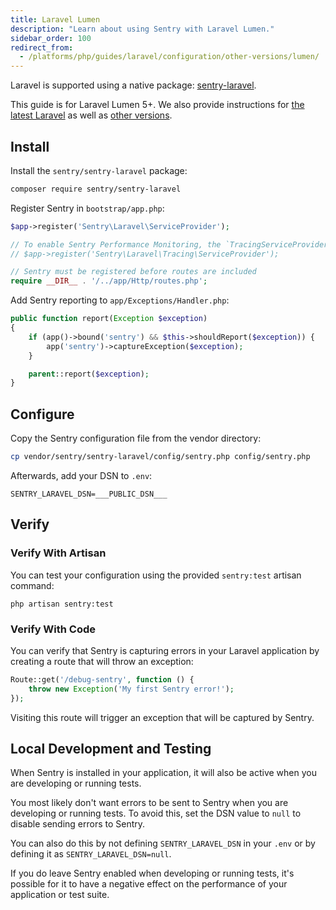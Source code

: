 ```yaml
---
title: Laravel Lumen
description: "Learn about using Sentry with Laravel Lumen."
sidebar_order: 100
redirect_from:
  - /platforms/php/guides/laravel/configuration/other-versions/lumen/
---
```


Laravel is supported using a native package: [sentry-laravel](https://github.com/getsentry/sentry-laravel).

This guide is for Laravel Lumen 5+. We also provide instructions for [the latest Laravel](/platforms/php/guides/laravel/) as well as [other versions](/platforms/php/guides/laravel/other-versions/).


## Install

Install the `sentry/sentry-laravel` package:

```bash
composer require sentry/sentry-laravel
```

Register Sentry in `bootstrap/app.php`:

```php {filename:bootstrap/app.php}
$app->register('Sentry\Laravel\ServiceProvider');

// To enable Sentry Performance Monitoring, the `TracingServiceProvider` has to be registered additionally:
// $app->register('Sentry\Laravel\Tracing\ServiceProvider');

// Sentry must be registered before routes are included
require __DIR__ . '/../app/Http/routes.php';
```

Add Sentry reporting to `app/Exceptions/Handler.php`:

```php {filename:app/Exceptions/Handler.php}
public function report(Exception $exception)
{
    if (app()->bound('sentry') && $this->shouldReport($exception)) {
        app('sentry')->captureException($exception);
    }

    parent::report($exception);
}
```


## Configure

Copy the Sentry configuration file from the vendor directory:

```bash
cp vendor/sentry/sentry-laravel/config/sentry.php config/sentry.php
```

Afterwards, add your DSN to `.env`:

```shell {filename:.env}
SENTRY_LARAVEL_DSN=___PUBLIC_DSN___
```


## Verify

### Verify With Artisan

You can test your configuration using the provided `sentry:test` artisan command:

```shell
php artisan sentry:test
```

### Verify With Code

You can verify that Sentry is capturing errors in your Laravel application by creating a route that will throw an exception:

```php {filename:routes/web.php}
Route::get('/debug-sentry', function () {
    throw new Exception('My first Sentry error!');
});
```

Visiting this route will trigger an exception that will be captured by Sentry.


## Local Development and Testing

When Sentry is installed in your application, it will also be active when you are developing or running tests.

You most likely don't want errors to be sent to Sentry when you are developing or running tests. To avoid this, set the DSN value to `null` to disable sending errors to Sentry.

You can also do this by not defining `SENTRY_LARAVEL_DSN` in your `.env` or by defining it as `SENTRY_LARAVEL_DSN=null`.

If you do leave Sentry enabled when developing or running tests, it's possible for it to have a negative effect on the performance of your application or test suite.

<PageGrid nextPages header="Next Steps" />
